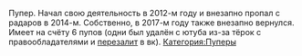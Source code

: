 {{Инфобокс для пуперов
|title2=PitaAmanita
|другие_ники=
|image3=[[Файл:PitaAmanita.jpg|thumb|220px]]
|caption3=
|сферы_творчества=RYTP
|год_начала=2012
|image4=
|caption4=
|имя_фамилия=
|дата_рождения=
|место_проживания=
|ссылки=
*[https://www.youtube.com/user/PitaAmanita YouTube]
}}
Пупер. Начал свою деятельность в 2012-м году и внезапно пропал с радаров в 2014-м. Собственно, в 2017-м году также внезапно вернулся. Имеет на счёту 6 пупов (одни был удалён с ютуба из-за тёрок с правообладателями и [https://vk.com/video243971644_171458159 перезалит] в вк).
[[Категория:Пуперы]]